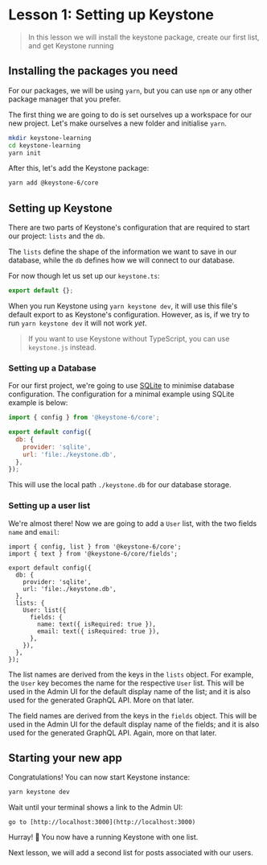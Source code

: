 
# Lesson 1: Setting up Keystone

> In this lesson we will install the keystone package, create our first list, and get Keystone running

## Installing the packages you need

For our packages, we will be using `yarn`, but you can use `npm` or any other package manager that you prefer.

The first thing we are going to do is set ourselves up a workspace for our new project. Let's make ourselves a new folder and initialise `yarn`.

```bash
mkdir keystone-learning
cd keystone-learning
yarn init
```

After this, let's add the Keystone package:

```bash
yarn add @keystone-6/core
```

## Setting up Keystone

There are two parts of Keystone's configuration that are required to start our project: `lists` and the `db`.

The `lists` define the shape of the information we want to save in our database, while the `db` defines how we will connect to our database.

For now though let us set up our `keystone.ts`:

```js
export default {};
```

When you run Keystone using `yarn keystone dev`, it will use this file's default export to as Keystone's configuration.
However, as is, if we try to run `yarn keystone dev` it will not work _yet_.

> If you want to use Keystone without TypeScript, you can use `keystone.js` instead.

### Setting up a Database

For our first project, we're going to use [SQLite](https://www.sqlite.org/) to minimise database configuration.
The configuration for a minimal example using SQLite example is below:

```js
import { config } from '@keystone-6/core';

export default config({
  db: {
    provider: 'sqlite',
    url: 'file:./keystone.db',
  },
});
```

This will use the local path `./keystone.db` for our database storage.

### Setting up a user list

We're almost there!
Now we are going to add a `User` list, with the two fields `name` and `email`:

```js{9-16}[5-8]
import { config, list } from '@keystone-6/core';
import { text } from '@keystone-6/core/fields';

export default config({
  db: {
    provider: 'sqlite',
    url: 'file:./keystone.db',
  },
  lists: {
    User: list({
      fields: {
        name: text({ isRequired: true }),
        email: text({ isRequired: true }),
      },
    }),
  },
});
```

The list names are derived from the keys in the `lists` object.
For example, the `User` key becomes the name for the respective `User` list.
This will be used in the Admin UI for the default display name of the list; and it is also used for the generated GraphQL API.
More on that later.

The field names are derived from the keys in the `fields` object.
This will be used in the Admin UI for the default display name of the fields; and it is also used for the generated GraphQL API.
Again, more on that later.

## Starting your new app

Congratulations!
You can now start Keystone instance:

```bash
yarn keystone dev
```

Wait until your terminal shows a link to the Admin UI:
```
go to [http://localhost:3000](http://localhost:3000)
```

Hurray! :tada:
You now have a running Keystone with one list.

Next lesson, we will add a second list for posts associated with our users.

